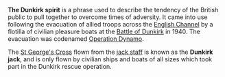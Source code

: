 '''The Dunkirk spirit''' is a phrase used to describe the tendency of the British public to pull together to overcome times of adversity.  It came into use following the evacuation of allied troops across the [[English Channel]] by a flotilla of civilian pleasure boats at the [[Battle of Dunkirk]] in 1940.  The evacuation was codenamed [[Operation Dynamo]].

The [[St George's Cross]] flown from the [[Maritime_flags#Jacks|jack staff]] is known as the '''Dunkirk jack''', and is only flown by civilian ships and boats of all sizes which took part in the Dunkirk rescue operation.

{{stub}}